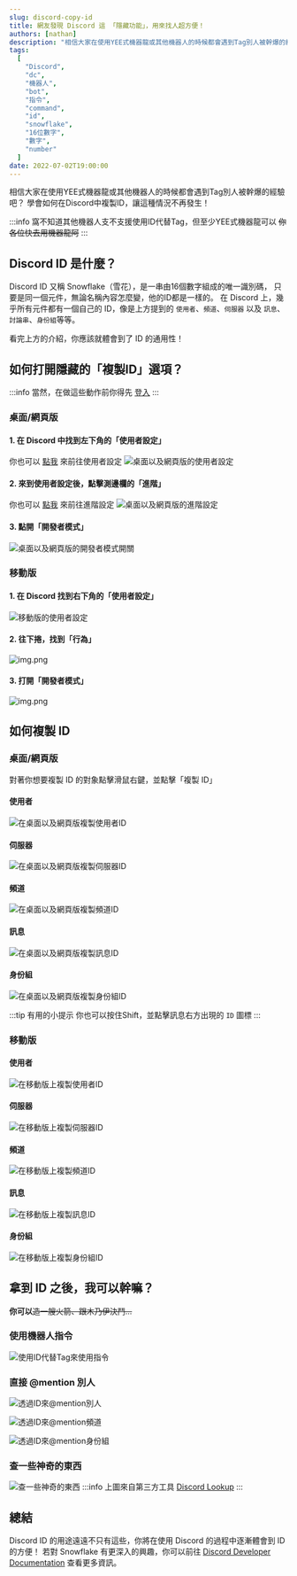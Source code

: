 ```yaml
---
slug: discord-copy-id
title: 網友發現 Discord 這 「隱藏功能」，用來找人超方便！
authors: [nathan]
description: "相信大家在使用YEE式機器龍或其他機器人的時候都會遇到Tag別人被幹爆的經驗吧？學會如何在Discord中複製ID，讓這種情況不再發生！"
tags:
  [
    "Discord",
    "dc",
    "機器人",
    "bot",
    "指令",
    "command",
    "id",
    "snowflake",
    "16位數字",
    "數字",
    "number"
  ]
date: 2022-07-02T19:00:00
---
```



相信大家在使用YEE式機器龍或其他機器人的時候都會遇到Tag別人被幹爆的經驗吧？
學會如何在Discord中複製ID，讓這種情況不再發生！

:::info
窩不知道其他機器人支不支援使用ID代替Tag，但至少YEE式機器龍可以
~~你各位快去用機器龍阿~~
:::

<TOCInline toc={toc} />

## Discord ID 是什麼？

Discord ID 又稱 Snowflake（雪花），是一串由16個數字組成的唯一識別碼，
只要是同一個元件，無論名稱內容怎麼變，他的ID都是一樣的。
在 Discord 上，幾乎所有元件都有一個自己的 ID，像是上方提到的 `使用者`、`頻道`、`伺服器` 以及 `訊息`、`討論串`、`身份組`等等。

看完上方的介紹，你應該就體會到了 ID 的通用性！

<Adsense />

## 如何打開隱藏的「複製ID」選項？

:::info
當然，在做這些動作前你得先 [登入](discord://-/login)
:::

### 桌面/網頁版

#### 1. 在 Discord 中找到左下角的「使用者設定」

你也可以 [點我](discord://-/settings/account) 來前往使用者設定
![桌面以及網頁版的使用者設定](/img/discord-copy-id/user-settings.png)

#### 2. 來到使用者設定後，點擊測邊欄的「進階」

你也可以 [點我](discord://-/settings/advanced) 來前往進階設定
![桌面以及網頁版的進階設定](/img/discord-copy-id/advanced-settings.png)

#### 3. 點開「開發者模式」

![桌面以及網頁版的開發者模式開關](/img/discord-copy-id/developer-mode.png)

### 移動版

#### 1. 在 Discord 找到右下角的「使用者設定」

![移動版的使用者設定](/img/discord-copy-id/user-settings-on-mobile.png)

#### 2. 往下捲，找到「行為」

![img.png](/img/discord-copy-id/advanced-settings-on-mobile.png)

#### 3. 打開「開發者模式」

![img.png](/img/discord-copy-id/developer-mode-on-mobile.png)

<Adsense />

## 如何複製 ID

### 桌面/網頁版

對著你想要複製 ID 的對象點擊滑鼠右鍵，並點擊「複製 ID」

#### 使用者

![在桌面以及網頁版複製使用者ID](/img/discord-copy-id/copy-user-id-on-desktop.png)

#### 伺服器

![在桌面以及網頁版複製伺服器ID](/img/discord-copy-id/copy-guild-id-on-desktop.png)

#### 頻道

![在桌面以及網頁版複製頻道ID](/img/discord-copy-id/copy-channel-id-on-desktop.png)

#### 訊息

![在桌面以及網頁版複製訊息ID](/img/discord-copy-id/copy-message-id-on-desktop.png)

#### 身份組

![在桌面以及網頁版複製身份組ID](/img/discord-copy-id/copy-role-id-on-desktop.png)

:::tip 有用的小提示
你也可以按住Shift，並點擊訊息右方出現的 `ID` 圖標
:::

### 移動版

#### 使用者

![在移動版上複製使用者ID](/img/discord-copy-id/copy-user-id-on-mobile.png)

#### 伺服器

![在移動版上複製伺服器ID](/img/discord-copy-id/copy-guild-id-on-mobile.png)

#### 頻道

![在移動版上複製頻道ID](/img/discord-copy-id/copy-channel-id-on-mobile.png)

#### 訊息

![在移動版上複製訊息ID](/img/discord-copy-id/copy-message-id-on-mobile.png)

#### 身份組

![在移動版上複製身份組ID](/img/discord-copy-id/copy-role-id-on-mobile.png)

## 拿到 ID 之後，我可以幹嘛？

**你可以**~~造一艘火箭、跟木乃伊決鬥...~~

### 使用機器人指令

![使用ID代替Tag來使用指令](/img/discord-copy-id/use-bot-commands.png)

### 直接 @mention 別人

![透過ID來@mention別人](/img/discord-copy-id/mention-people-with-id.gif)

![透過ID來@mention頻道](/img/discord-copy-id/mention-channel-with-id.gif)

![透過ID來@mention身份組](/img/discord-copy-id/mention-role-with-id.gif)

### 查一些神奇的東西

![查一些神奇的東西](/img/discord-copy-id/lookup-something.gif)
:::info
上圖來自第三方工具 [Discord Lookup](https://discord.id)
:::

<AdSense />

## 總結
Discord ID 的用途遠遠不只有這些，你將在使用 Discord 的過程中逐漸體會到 ID 的方便！
若對 Snowflake 有更深入的興趣，你可以前往 [Discord Developer Documentation](https://discord.com/developers/docs) 查看更多資訊。